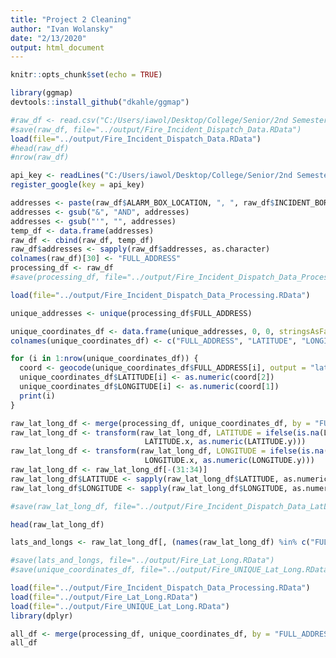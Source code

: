 ```yaml
---
title: "Project 2 Cleaning"
author: "Ivan Wolansky"
date: "2/13/2020"
output: html_document
---
```


```r
knitr::opts_chunk$set(echo = TRUE)
```

```r
library(ggmap)
devtools::install_github("dkahle/ggmap")
```

```r
#raw_df <- read.csv("C:/Users/iawol/Desktop/College/Senior/2nd Semester/Applied Data Science/Project 2/data/Fire_Incident_Dispatch_Data.csv", stringsAsFactors = FALSE)
#save(raw_df, file="../output/Fire_Incident_Dispatch_Data.RData")
load(file="../output/Fire_Incident_Dispatch_Data.RData")
#head(raw_df)
#nrow(raw_df)
```

```r
api_key <- readLines("C:/Users/iawol/Desktop/College/Senior/2nd Semester/Applied Data Science/Project 2/doc/api_key.txt", n=1)
register_google(key = api_key)
```

```r
addresses <- paste(raw_df$ALARM_BOX_LOCATION, ", ", raw_df$INCIDENT_BOROUGH, sep="", ", NY ", raw_df$ZIPCODE)
addresses <- gsub("&", "AND", addresses)
addresses <- gsub("'", "", addresses)
temp_df <- data.frame(addresses)
raw_df <- cbind(raw_df, temp_df)
raw_df$addresses <- sapply(raw_df$addresses, as.character)
colnames(raw_df)[30] <- "FULL_ADDRESS"
processing_df <- raw_df
#save(processing_df, file="../output/Fire_Incident_Dispatch_Data_Processing.RData")
```

```r
load(file="../output/Fire_Incident_Dispatch_Data_Processing.RData")
```

```r
unique_addresses <- unique(processing_df$FULL_ADDRESS)

unique_coordinates_df <- data.frame(unique_addresses, 0, 0, stringsAsFactors = FALSE)
colnames(unique_coordinates_df) <- c("FULL_ADDRESS", "LATITUDE", "LONGITUDE")

for (i in 1:nrow(unique_coordinates_df)) {
  coord <- geocode(unique_coordinates_df$FULL_ADDRESS[i], output = "latlona", source = "google")
  unique_coordinates_df$LATITUDE[i] <- as.numeric(coord[2])
  unique_coordinates_df$LONGITUDE[i] <- as.numeric(coord[1])
  print(i)
}

raw_lat_long_df <- merge(processing_df, unique_coordinates_df, by = "FULL_ADDRESS", all.x = TRUE, all.y = TRUE)
raw_lat_long_df <- transform(raw_lat_long_df, LATITUDE = ifelse(is.na(LATITUDE.y), 
                              LATITUDE.x, as.numeric(LATITUDE.y)))
raw_lat_long_df <- transform(raw_lat_long_df, LONGITUDE = ifelse(is.na(LONGITUDE.y), 
                              LONGITUDE.x, as.numeric(LONGITUDE.y)))
raw_lat_long_df <- raw_lat_long_df[-(31:34)]
raw_lat_long_df$LATITUDE <- sapply(raw_lat_long_df$LATITUDE, as.numeric)
raw_lat_long_df$LONGITUDE <- sapply(raw_lat_long_df$LONGITUDE, as.numeric)

#save(raw_lat_long_df, file="../output/Fire_Incident_Dispatch_Data_LatLong_Processed.RData")

head(raw_lat_long_df)

lats_and_longs <- raw_lat_long_df[, (names(raw_lat_long_df) %in% c("FULL_ADDRESS", "LATITUDE", "LONGITUDE"))]

#save(lats_and_longs, file="../output/Fire_Lat_Long.RData")
#save(unique_coordinates_df, file="../output/Fire_UNIQUE_Lat_Long.RData")
```

```r
load(file="../output/Fire_Incident_Dispatch_Data_Processing.RData")
load(file="../output/Fire_Lat_Long.RData")
load(file="../output/Fire_UNIQUE_Lat_Long.RData")
library(dplyr)
```

```r
all_df <- merge(processing_df, unique_coordinates_df, by = "FULL_ADDRESS", all.x = TRUE, all.y = TRUE)
all_df
```